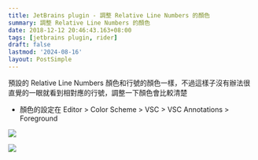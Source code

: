 ```yaml
---
title: JetBrains plugin - 調整 Relative Line Numbers 的顏色
summary: 調整 Relative Line Numbers 的顏色
date: 2018-12-12 20:46:43.163+08:00
tags: [jetbrains plugin, rider]
draft: false
lastmod: '2024-08-16'
layout: PostSimple
---
```


預設的 Relative Line Numbers 顏色和行號的顏色一樣，不過這樣子沒有辦法很直覺的一眼就看到相對應的行號，調整一下顏色會比較清楚

- 顏色的設定在 Editor > Color Scheme > VSC > VSC Annotations > Foreground

![](https://image.cashwu.com/404.webp)

![](https://image.cashwu.com/404.webp)
